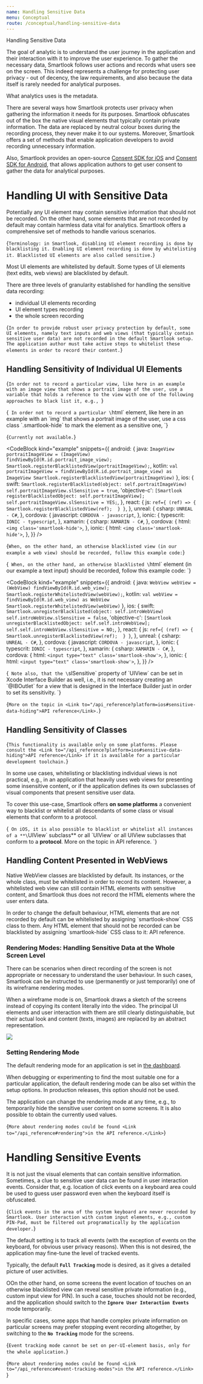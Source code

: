 ```yaml
---
name: Handling Sensitive Data
menu: Conceptual
route: /conceptual/handling-sensitive-data
---
```




<TextBlock kind='title'>Handling Sensitive Data</TextBlock>

The goal of analytic is to understand the user journey in the application and their interaction with it to improve the user experience. To gather the necessary data, Smartlook follows user actions and records what users see on the screen. This indeed represents a challenge for protecting user privacy - out of decency, the law requirements, and also because the data itself is rarely needed for analytical purposes. 

What analytics uses is the metadata.

There are several ways how Smartlook protects user privacy when gathering the information it needs for its purposes. Smartlook obfuscates out of the box the native visual elements that typically contain private information. The data are replaced by neutral colour boxes during the recording process, they never make it to our systems. Moreover, Smartlook offers a set of methods that enable application developers to avoid recording unnecessary information.

Also, Smartlook provides an open-source [Consent SDK for iOS](https://github.com/smartlook/ios-consent-sdk) and [Consent SDK for Android](https://github.com/smartlook/android-consent-sdk), that allows application authors to get user consent to gather the data for analytical purposes.

# Handling UI with Sensitive Data

Potentially any UI element may contain sensitive information that should not be recorded. On the other hand, some elements that are not recorded by default may contain harmless data vital for analytics. Smartlook offers a comprehensive set of methods to handle various scenarios.

<TextBlock kind="note">{`
Terminology: in Smartlook, disabling UI element recording is done by blacklisting it. Enabling UI element recording is done by whitelisting it. Blacklisted UI elements are also called sensitive.
`}</TextBlock>

Most UI elements are whitelisted by default. Some types of UI elements (text edits, web views) are blacklisted by default.

There are three levels of granularity established for handling the sensitive data recording:
- individual UI elements recording
- UI element types recording
- the whole screen recording 

<TextBlock kind="important">{`
In order to provide robust user privacy protection by default, some UI elements, namely text inputs and web views (that typically contain sensitive user data) are not recorded in the default Smartlook setup. The application author must take active steps to whitelist these elements in order to record their content.
`}</TextBlock>

## Handling Sensitivity of Individual UI Elements
 
<TextBlock invisibleOn="cordova,ionic,unity,cocos,flutter">{`
In order not to record a particular view, like here in an example with an image view that shows a portrait image of the user, use a variable that holds a reference to the view with one of the following approaches to black list it, e.g., 
`}</TextBlock>

<TextBlock visibleOn="cordova,ionic">{`
In order not to record a particular \`html\` element, like here in an example with an \`img\` that shows a portrait image of the user, use a css class \`.smartlook-hide\` to mark the element as a sensitive one, 
`}</TextBlock>

<TextBlock visibleOn="unity,cocos,flutter">{`
Currently not available.
`}</TextBlock>

<CodeBlock kind="example"
    snippets={{
      android: {
      java: `
ImageView portraitImageView = (ImageView) findViewById(R.id.portrait_image_view);
Smartlook.registerBlacklistedView(portraitImageView);
`,
      kotlin: `
val portraitImageView = findViewById(R.id.portrait_image_view) as ImageView
Smartlook.registerBlacklistedView(portraitImageView)
`
    },
      ios: {
      swift: `
Smartlook.registerBlacklisted(object: self.portraitImageView)
self.portraitImageView.slSensitive = true
      `,
      'objective-c': `
[Smartlook registerBlacklistedObject: self.portraitImageView];
self.portraitImageView.slSensitive = YES;
      `,
    },
    react: {
      js: `
ref={ (ref) => { 
    Smartlook.registerBlacklistedView(ref); 
  }
}
`,
    },
    unreal: {
      csharp: `
UNREAL - C#
      `,
    },
   cordova: {
      javascript: `
CORDOVA - javascript
    `,
    },
    ionic: { 
      typescrit: `
IONIC - typescript
      `,
    },
xamarin: {
      csharp: `
XAMARIN - C#
      `,
    },
    cordova: {
      html: `
<img class='smartlook-hide'>
      `,
    },
    ionic: {
      html: `
<img class='smartlook-hide'>
      `,
    },
  }}
/>

<TextBlock invisibleOn="cordova,ionic,unity,cocos,flutter">{`
When, on the other hand, an otherwise blacklisted view (in our example a web view) should be recorded, follow this example code:
`}</TextBlock>

<TextBlock visibleOn="cordova,ionic">{`
When, on the other hand, an otherwise blacklisted \`html\` element (in our example a text input) should be recorded, follow this example code:
`}</TextBlock>
 
<CodeBlock kind="example"
    snippets={{
      android: {
      java: `
WebView webView = (WebView) findViewById(R.id.web_view);
Smartlook.registerWhitelistedView(webView);
`,
      kotlin: `
val webView = findViewById(R.id.web_view) as WebView
Smartlook.registerWhitelistedView(webView)
`
    },
      ios: {
      swift: `
Smartlook.unregisterBlacklisted(object: self.introWebView)
self.introWebView.slSensitive = false
      `,
      'objective-c': `
[Smartlook unregisterBlacklistedObject: self.self.introWebView];
self.self.introWebView.slSensitive = NO;
      `,
    },
    react: {
      js: `
ref={ (ref) => { 
    Smartlook.unregisterBlacklistedView(ref); 
  }
}
`,
    },
    unreal: {
      csharp: `
UNREAL - C#
      `,
    },
   cordova: {
      javascript: `
CORDOVA - javascript
    `,
    },
    ionic: { 
      typescrit: `
IONIC - typescript
      `,
    },
xamarin: {
      csharp: `
XAMARIN - C#
      `,
    },
    cordova: {
      html: `
<input type="text" class='smartlook-show'>
      `,
    },
    ionic: {
      html: `
<input type="text" class='smartlook-show'>
      `,
    },
  }}
/>


<TextBlock kind="note" visibleOn="ios">{`
Note also, that the \`slSensitive\` property of \`UIView\` can be set in Xcode Interface Builder as well, i.e., it is not necessary creating an \`@IBOutlet\` for a view that is designed in the Interface Builder just in order to set its sensitivity.
`}</TextBlock>

<TextBlock>{`
More on the topic in <Link to="/api_reference?platform=ios#sensitive-data-hiding">API reference</Link>.
`}</TextBlock>

## Handling Sensitivity of Classes

<TextBlock kind="important">{`
This functionality is available only on some platforms. Please consult the <Link to="/api_reference?platform=ios#sensitive-data-hiding">API reference</Link> if it is available for a particular development toolchain.
`}</TextBlock>

In some use cases, whitelisting or blacklisting individual views is not practical, e.g., in an application that heavily uses web views for presenting some insensitive content, or if the application defines its own subclasses of visual components that present sensitive user data.

To cover this use-case, Smartlook offers **on some platforms** a convenient way to blacklist or whitelist all descendants of some class or visual elements that conform to a protocol.

<TextBlock kind="note" visibleOn="ios">{`
On iOS, it is also possible to blacklist or whitelist all instances of a **\`UIView\` subclass** or all \`UIView\` or all UIView subclasses that conform to a **protocol**. More on the topic in <Link to="/api_reference?platform=ios#sensitive-data-hiding">API reference</Link>.
`}</TextBlock>

## Handling Content Presented in WebViews

Native WebView classes are blacklisted by default. Its instances, or the whole class, must be whitelisted in order to record its content. However, a whitelisted web view can still contain HTML elements with sensitive content, and Smartlook thus does not record the HTML elements where the user enters data.

<TextBlock>
In order to change the default behaviour, HTML elements that are not recorded by default can be whitelisted by assigning `smartlook-show` CSS class to them. Any HTML element that should not be recorded can be blacklisted by assigning `smartlook-hide` CSS class to it: <Link to="/api_reference#sensitive-data-hiding">API reference</Link>. 
</TextBlock>

### Rendering Modes: Handling Sensitive Data at the Whole Screen Level

There can be scenarios when direct recording of the screen is not appropriate or necessary to understand the user behaviour. In such cases, Smartlook can be instructed to use (permanently or just temporarily) one of its wireframe rendering modes.

When a wireframe mode is on, Smartlook draws a sketch of the screens instead of copying its content literally into the video. The principal UI elements and user interaction with them are still clearly distinguishable, but their actual look and content (texts, images) are replaced by an abstract representation.

<img src={rendering_modes} />

### Setting Rendering Mode

The default rendering mode for an application is set in [the dashboard](https://application.smartlook.com/settings/projects). 

When debugging or experimenting to find the most suitable one for a particular application, the default rendering mode can be also set within the setup options. In production releases, this option should not be used.

The application can change the rendering mode at any time, e.g., to temporarily hide the sensitive user content on some screens. It is also possible to obtain the currently used values.

<TextBlock>{`
More about rendering modes could be found <Link to="/api_reference#rendering">in the API reference.</Link>
`}</TextBlock>

# Handling Sensitive Events

It is not just the visual elements that can contain sensitive information. Sometimes, a clue to sensitive user data can be found in user interaction events. Consider that, e.g. location of click events on a keyboard area could be used to guess user password even when the keyboard itself is obfuscated.

<TextBlock kind="important">{`
Click events in the area of the system keyboard are never recorded by Smartlook. User interaction with custom input elements, e.g., custom PIN-Pad, must be filtered out programatically by the application developer.
`}</TextBlock>

The default setting is to track all events (with the exception of events on the keyboard, for obvious user privacy reasons). When this is not desired, the application may fine-tune the level of tracked events.

Typically, the default **`Full Tracking`** mode is desired, as it gives a detailed picture of user activities.

OOn the other hand, on some screens the event location of touches on an otherwise blacklisted view can reveal sensitive private information (e.g., custom input view for PIN). In such a case, touches should not be recorded, and the application should switch to the **`Ignore User Interaction Events`** mode temporarily.

In specific cases, some apps that handle complex private information on particular screens may prefer stopping event recording altogether, by switching to the **`No Tracking`** mode for the screens.

<TextBlock kind="note">{`
Event tracking mode cannot be set on per-UI-element basis, only for the whole application.
`}</TextBlock>

<TextBlock>{`
More about rendering modes could be found <Link to="/api_reference#event-tracking-modes">in the API reference.</Link> 
`}</TextBlock>
